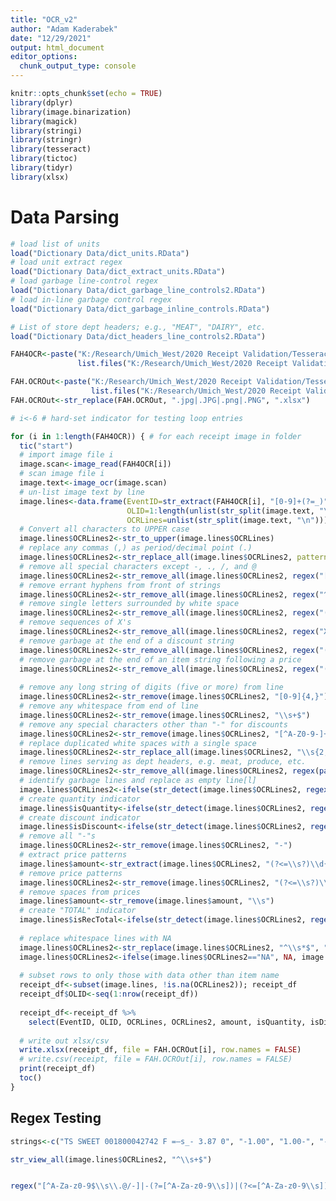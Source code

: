---
title: "OCR_v2"
author: "Adam Kaderabek"
date: "12/29/2021"
output: html_document
editor_options: 
  chunk_output_type: console
---

```{r setup, include=FALSE}
knitr::opts_chunk$set(echo = TRUE)
library(dplyr)
library(image.binarization)
library(magick)
library(stringi)
library(stringr)
library(tesseract)
library(tictoc)
library(tidyr)
library(xlsx)
```

# Data Parsing

```{r}
# load list of units
load("Dictionary Data/dict_units.RData")
# load unit extract regex
load("Dictionary Data/dict_extract_units.RData")
# load garbage line-control regex
load("Dictionary Data/dict_garbage_line_controls2.RData")
# load in-line garbage control regex
load("Dictionary Data/dict_garbage_inline_controls.RData")

# List of store dept headers; e.g., "MEAT", "DAIRY", etc.
load("Dictionary Data/dict_headers_line_controls2.RData")

FAH4OCR<-paste("K:/Research/Umich_West/2020 Receipt Validation/TesseractOCR/03 FAH Processed/Cropped/All/", # Paste root path
               list.files("K:/Research/Umich_West/2020 Receipt Validation/TesseractOCR/03 FAH Processed/Cropped/All/"), sep="") # and individual file names for input

FAH.OCROut<-paste("K:/Research/Umich_West/2020 Receipt Validation/TesseractOCR/03 FAH Processed/Receipts/Third Pass/", # Paste root path
                  list.files("K:/Research/Umich_West/2020 Receipt Validation/TesseractOCR/03 FAH Processed/Cropped/All/"), sep="") # and individual file names for output
FAH.OCROut<-str_replace(FAH.OCROut, ".jpg|.JPG|.png|.PNG", ".xlsx")

```

```{r}
# i<-6 # hard-set indicator for testing loop entries

for (i in 1:length(FAH4OCR)) { # for each receipt image in folder
  tic("start")
  # import image file i
  image.scan<-image_read(FAH4OCR[i])
  # scan image file i
  image.text<-image_ocr(image.scan)
  # un-list image text by line
  image.lines<-data.frame(EventID=str_extract(FAH4OCR[i], "[0-9]+(?=_)"), 
                          OLID=1:length(unlist(str_split(image.text, "\n"))),
                          OCRLines=unlist(str_split(image.text, "\n")))
  # Convert all characters to UPPER case
  image.lines$OCRLines2<-str_to_upper(image.lines$OCRLines)
  # replace any commas (,) as period/decimal point (.)
  image.lines$OCRLines2<-str_replace_all(image.lines$OCRLines2, pattern = ",", replacement = ".")
  # remove all special characters except -, ., /, and @
  image.lines$OCRLines2<-str_remove_all(image.lines$OCRLines2, regex("[^A-Z0-9\\s\\.@/-]"))
  # remove errant hyphens from front of strings
  image.lines$OCRLines2<-str_remove_all(image.lines$OCRLines2, regex("^\\s*-"))
  # remove single letters surrounded by white space 
  image.lines$OCRLines2<-str_remove_all(image.lines$OCRLines2, regex("(?<![\\S])[:alpha:]{1}(?![\\S])"))
  # remove sequences of X's
  image.lines$OCRLines2<-str_remove_all(image.lines$OCRLines2, regex("X{2,}",))
  # remove garbage at the end of a discount string
  image.lines$OCRLines2<-str_remove_all(image.lines$OCRLines2, regex("(?<=\\.\\d\\d-).*$"))
  # remove garbage at the end of an item string following a price
  image.lines$OCRLines2<-str_remove_all(image.lines$OCRLines2, regex("(?<=\\.[0-9]{2})[A-Z\\s]+$|(?<=\\.[0-9]{2})\\s*0"))
  
  # remove any long string of digits (five or more) from line 
  image.lines$OCRLines2<-str_remove(image.lines$OCRLines2, "[0-9]{4,}")
  # remove any whitespace from end of line 
  image.lines$OCRLines2<-str_remove(image.lines$OCRLines2, "\\s+$")
  # remove any special characters other than "-" for discounts
  image.lines$OCRLines2<-str_remove(image.lines$OCRLines2, "[^A-Z0-9-]+$")
  # replace duplicated white spaces with a single space
  image.lines$OCRLines2<-str_replace_all(image.lines$OCRLines2, "\\s{2,}", " ") 
  # remove lines serving as dept headers, e.g. meat, produce, etc.
  image.lines$OCRLines2<-str_remove_all(image.lines$OCRLines2, regex(paste(headers, collapse = "|")))
  # identify garbage lines and replace as empty line[l]
  image.lines$OCRLines2<-ifelse(str_detect(image.lines$OCRLines2, regex(paste(garbageline, collapse = "|")))==TRUE, "", image.lines$OCRLines2)
  # create quantity indicator
  image.lines$isQuantity<-ifelse(str_detect(image.lines$OCRLines2, regex("@"))==TRUE, 1 ,0)
  # create discount indicator
  image.lines$isDiscount<-ifelse(str_detect(image.lines$OCRLines2, regex("(?<=-)\\s?\\d{0,2}\\s?\\.\\d{2}|\\d{0,2}\\s*\\.\\d{2}(?=.{0,1}-)"))==TRUE, 1 ,0)
  # remove all "-"s
  image.lines$OCRLines2<-str_remove(image.lines$OCRLines2, "-")
  # extract price patterns
  image.lines$amount<-str_extract(image.lines$OCRLines2, "(?<=\\s?)\\d{0,2}\\s?\\.\\d{2}$|\\d{0,2}\\s*\\.\\d{2}$(?=.{0,1})")
  # remove price patterns
  image.lines$OCRLines2<-str_remove(image.lines$OCRLines2, "(?<=\\s?)\\d{0,2}\\s?\\.\\d{2}$|\\d{0,2}\\s*\\.\\d{2}$(?=.{0,1})")
  # remove spaces from prices
  image.lines$amount<-str_remove(image.lines$amount, "\\s")
  # create "TOTAL" indicator
  image.lines$isRecTotal<-ifelse(str_detect(image.lines$OCRLines2, regex("TOTAL|BALANCE"))==TRUE & !is.na(image.lines$amount), 1 ,0)
  
  # replace whitespace lines with NA
  image.lines$OCRLines2<-str_replace(image.lines$OCRLines2, "^\\s*$", "NA")
  image.lines$OCRLines2<-ifelse(image.lines$OCRLines2=="NA", NA, image.lines$OCRLines2)
  
  # subset rows to only those with data other than item name
  receipt_df<-subset(image.lines, !is.na(OCRLines2)); receipt_df
  receipt_df$OLID<-seq(1:nrow(receipt_df))
  
  receipt_df<-receipt_df %>%
    select(EventID, OLID, OCRLines, OCRLines2, amount, isQuantity, isDiscount, isRecTotal)
  
  # write out xlsx/csv
  write.xlsx(receipt_df, file = FAH.OCROut[i], row.names = FALSE)
  # write.csv(receipt, file = FAH.OCROut[i], row.names = FALSE)
  print(receipt_df)
  toc()
}


```

## Regex Testing
```{r}
strings<-c("TS SWEET 001800042742 F =—s_- 3.87 0", "-1.00", "1.00-", "- 1.00", "- .56", "1.25 -", ".25 -", "BREAD 007874298199 F = =—ss« 1.00 0", "GOLDEN GRHM 001600027516 F 2.98 0", "2.02 lb @ 1 lb /0.62 1.05 N", "1 @ 2/6.00 N ", "1@2/6.00", "8463841384618 2.8/3" )

str_view_all(image.lines$OCRLines2, "^\\s+$")


regex("[^A-Za-z0-9$\\s\\.@/-]|-(?=[^A-Za-z0-9\\s])|(?<=[^A-Za-z0-9\\s])-\\s|(?<!@.{1,9})/", ignore_case = TRUE)# remove special characters with hyphens unless they are close to a number. Keep "/" if line contains preceding "@"
```
